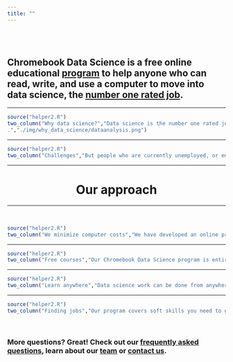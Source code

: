 ```yaml
---
title: ""
---
```


</br></br>

## Chromebook Data Science is a free online educational [program](./curriculum.html) to help anyone who can read, write, and use a computer to move into data science, the [number one rated job](https://www.glassdoor.com/List/Best-Jobs-in-America-LST_KQ0,20.htm).

-----

```r
source("helper2.R")
two_column("Why data science?","Data science is the number one rated job by Glassdoor and there are more than 350,000 new data science expected by 2020.
.","./img/why_data_science/dataanalysis.png")
```


-----

```r
source("helper2.R")
two_column("Challenges","But people who are currently unemployed, or employed in retail or other low tech jobs face hurdles to getting data science jobs. The high cost of computers, education, and the fact that most jobs are in high-cost metro areas prevent people from getting into data science jobs.","./img/index/04_index.png",iside="right")
```

------

<center> <h1> <strong> Our approach </strong> </h1> </center>

------

</br>

```r
source("helper2.R")
two_column("We minimize computer costs","We have developed an online program that lets students do data science using only a web browser and cheap computers like Chromebooks.","./img/index/chromebook.png",link="https://www.google.com/chromebook/",linktext="Learn more about Google Chromebook", iside="right")
```

-----

```r
source("helper2.R")
two_column("Free courses","Our Chromebook Data Science program is entirely online and you can take it for free. You can take the classes any time and at your own pace. You get a certificate for each Johns Hopkins online class from Leanpub.","./img/index/08_index.png",iside="left",link="./curriculum.html", linktext="See our curriculum")
```


-----

```r
source("helper2.R")
two_column("Learn anywhere","Data science work can be done from anywhere there is an Internet connection. Chromebook Data Science can be completed from anywhere. ","./img/index/remotework.png",iside="right")
```

-----

```r
source("helper2.R")
two_column("Finding jobs","Our program covers soft skills you need to get data science jobs, including how to network and get your name out there. We are also working with partner companies who need to fill data science roles to place our graduates in remote and local data science jobs. (If you are looking for data scientists consider becoming a Chromebook Data Science hiring partner). ","./img/index/networking.png", link="./partners.html",linktext="Become a Hiring Partner")
```


<br> 

### More questions? Great! Check out our [frequently asked questions](faq.html), learn about our [team](team.html) or [contact us](contact.html).
